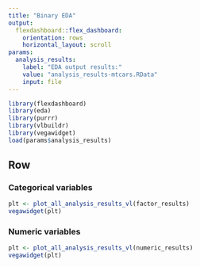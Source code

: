 ```yaml
---
title: "Binary EDA"
output: 
  flexdashboard::flex_dashboard:
    orientation: rows
    horizontal_layout: scroll
params:
  analysis_results:
    label: "EDA output results:"
    value: "analysis_results-mtcars.RData"
    input: file
---
```


<style>
  .chart-wrapper, .chart-stage {
    overflow: auto !important;
  }
</style>

```r
library(flexdashboard)
library(eda)
library(purrr)
library(vlbuildr)
library(vegawidget)
load(params$analysis_results)
```

Row {.tabset}
-----------------------------------------------------------------------

### Categorical variables

```r
plt <- plot_all_analysis_results_vl(factor_results)
vegawidget(plt)
```

### Numeric variables

```r
plt <- plot_all_analysis_results_vl(numeric_results)
vegawidget(plt)
```
